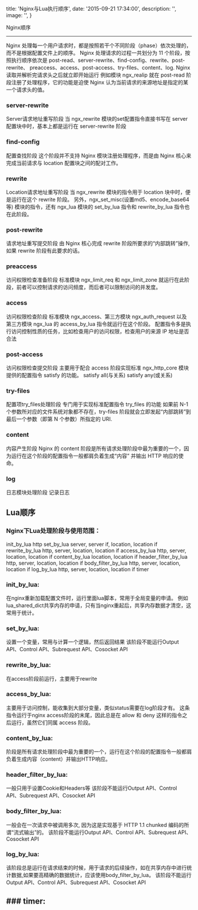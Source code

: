 
  title: 'Nginx与Lua执行顺序',
  date: '2015-09-21 17:34:00',
  description: '',
  image: '',
}

Nginx顺序


-------

Nginx 处理每一个用户请求时，都是按照若干个不同阶段（phase）依次处理的，而不是根据配置文件上的顺序。 Nginx 处理请求的过程一共划分为 11 个阶段，按照执行顺序依次是 post-read、server-rewrite、find-config、rewrite、post-rewrite、 preaccess、access、post-access、try-files、content、log. Nginx读取并解析完请求头之后就立即开始运行 例如模块 ngx_realip 就在 post-read 阶段注册了处理程序，它的功能是迫使 Nginx 认为当前请求的来源地址是指定的某一个请求头的值。

### server-rewrite

Server请求地址重写阶段 当 ngx_rewrite 模块的set配置指令直接书写在 server 配置块中时，基本上都是运行在 server-rewrite 阶段

### find-config

配置查找阶段 这个阶段并不支持 Nginx 模块注册处理程序，而是由 Nginx 核心来完成当前请求与 location 配置块之间的配对工作。

### rewrite

Location请求地址重写阶段 当 ngx\_rewrite 模块的指令用于 location 块中时，便是运行在这个 rewrite 阶段。 另外，ngx\_set\_misc(设置md5、encode\_base64等) 模块的指令，还有 ngx\_lua 模块的 set\_by\_lua 指令和 rewrite\_by_lua 指令也在此阶段。

### post-rewrite

请求地址重写提交阶段 由 Nginx 核心完成 rewrite 阶段所要求的“内部跳转”操作,如果 rewrite 阶段有此要求的话。

### preaccess

访问权限检查准备阶段 标准模块 ngx\_limit\_req 和 ngx\_limit\_zone 就运行在此阶段，前者可以控制请求的访问频度，而后者可以限制访问的并发度。

### access

访问权限检查阶段 标准模块 ngx\_access、第三方模块 ngx\_auth\_request 以及第三方模块 ngx\_lua 的 access\_by\_lua 指令就运行在这个阶段。 配置指令多是执行访问控制性质的任务，比如检查用户的访问权限，检查用户的来源 IP 地址是否合法

### post-access

访问权限检查提交阶段 主要用于配合 access 阶段实现标准 ngx\_http\_core 模块提供的配置指令 satisfy 的功能。 satisfy all(与关系) satisfy any(或关系)

### try-files

配置项try\_files处理阶段 专门用于实现标准配置指令 try\_files 的功能 如果前 N-1 个参数所对应的文件系统对象都不存在，try-files 阶段就会立即发起“内部跳转”到最后一个参数（即第 N 个参数）所指定的 URI.

### content

内容产生阶段 Nginx 的 content 阶段是所有请求处理阶段中最为重要的一个，因为运行在这个阶段的配置指令一般都肩负着生成“内容” 并输出 HTTP 响应的使命。

### log

日志模块处理阶段 记录日志

Lua顺序
-----

### Nginx下Lua处理阶段与使用范围：

init\_by\_lua http set\_by\_lua server, server if, location, location if rewrite\_by\_lua http, server, location, location if access\_by\_lua http, server, location, location if content\_by\_lua location, location if header\_filter\_by\_lua http, server, location, location if body\_filter\_by\_lua http, server, location, location if log\_by\_lua http, server, location, location if timer

### init\_by\_lua:

在nginx重新加载配置文件时，运行里面lua脚本，常用于全局变量的申请。 例如lua\_shared\_dict共享内存的申请，只有当nginx重起后，共享内存数据才清空，这常用于统计。

### set\_by\_lua:

设置一个变量，常用与计算一个逻辑，然后返回结果 该阶段不能运行Output API、Control API、Subrequest API、Cosocket API

### rewrite\_by\_lua:

在access阶段前运行，主要用于rewrite

### access\_by\_lua:

主要用于访问控制，能收集到大部分变量，类似status需要在log阶段才有。 这条指令运行于nginx access阶段的末尾，因此总是在 allow 和 deny 这样的指令之后运行，虽然它们同属 access 阶段。

### content\_by\_lua:

阶段是所有请求处理阶段中最为重要的一个，运行在这个阶段的配置指令一般都肩负着生成内容（content）并输出HTTP响应。

### header\_filter\_by_lua:

一般只用于设置Cookie和Headers等 该阶段不能运行Output API、Control API、Subrequest API、Cosocket API

### body\_filter\_by_lua:

一般会在一次请求中被调用多次, 因为这是实现基于 HTTP 1.1 chunked 编码的所谓“流式输出”的。 该阶段不能运行Output API、Control API、Subrequest API、Cosocket API

### log\_by\_lua:

该阶段总是运行在请求结束的时候，用于请求的后续操作，如在共享内存中进行统计数据,如果要高精确的数据统计，应该使用body\_filter\_by_lua。 该阶段不能运行Output API、Control API、Subrequest API、Cosocket API

\### timer:
-----------


